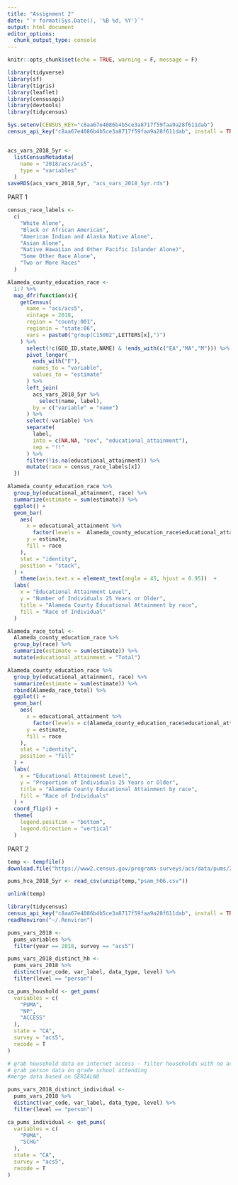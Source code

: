 ```yaml
---
title: "Assignment 2"
date: "`r format(Sys.Date(), '%B %d, %Y')`"
output: html_document
editor_options: 
  chunk_output_type: console
---
```


```r
knitr::opts_chunk$set(echo = TRUE, warning = F, message = F)
```

```r
library(tidyverse)
library(sf)
library(tigris)
library(leaflet)
library(censusapi)
library(devtools)
library(tidycensus)

Sys.setenv(CENSUS_KEY="c8aa67e4086b4b5ce3a8717f59faa9a28f611dab")
census_api_key("c8aa67e4086b4b5ce3a8717f59faa9a28f611dab", install = TRUE, overwrite = TRUE)


acs_vars_2018_5yr <-
  listCensusMetadata(
    name = "2018/acs/acs5",
    type = "variables"
  )
saveRDS(acs_vars_2018_5yr, "acs_vars_2018_5yr.rds")
```


PART 1
```r
census_race_labels <- 
  c(
    "White Alone",
    "Black or African American",
    "American Indian and Alaska Native Alone",
    "Asian Alone",
    "Native Hawaiian and Other Pacific Islander Alone)",
    "Some Other Race Alone",
    "Two or More Races"
  )
```

```r
Alameda_county_education_race <-
  1:7 %>% 
  map_dfr(function(x){
    getCensus(
      name = "acs/acs5",
      vintage = 2018,
      region = "county:001",
      regionin = "state:06",
      vars = paste0("group(C15002",LETTERS[x],")")
    ) %>%
      select(!c(GEO_ID,state,NAME) & !ends_with(c("EA","MA","M"))) %>%
      pivot_longer(
        ends_with("E"),
        names_to = "variable",
        values_to = "estimate"
      ) %>%
      left_join(
        acs_vars_2018_5yr %>% 
          select(name, label), 
        by = c("variable" = "name")
      ) %>% 
      select(-variable) %>% 
      separate(
        label,
        into = c(NA,NA, "sex", "educational_attainment"),
        sep = "!!"
      ) %>% 
      filter(!is.na(educational_attainment)) %>% 
      mutate(race = census_race_labels[x])
  })
```


```r
Alameda_county_education_race %>% 
  group_by(educational_attainment, race) %>% 
  summarize(estimate = sum(estimate)) %>% 
  ggplot() +
  geom_bar(
    aes(
      x = educational_attainment %>% 
        factor(levels =  Alameda_county_education_race$educational_attainment[1:4]),
      y = estimate,
      fill = race
    ),
    stat = "identity",
    position = "stack",
  ) +
    theme(axis.text.x = element_text(angle = 45, hjust = 0.95))  + 
  labs(
    x = "Educational Attainment Level",
    y = "Number of Individuals 25 Years or Older",
    title = "Alameda County Educational Attainment by race",
    fill = "Race of Individual"
  ) 
```


```r
Alameda_race_total <-
  Alameda_county_education_race %>%
  group_by(race) %>%
  summarize(estimate = sum(estimate)) %>%
  mutate(educational_attainment = "Total")

Alameda_county_education_race %>%
  group_by(educational_attainment, race) %>% 
  summarize(estimate = sum(estimate)) %>% 
  rbind(Alameda_race_total) %>% 
  ggplot() +
  geom_bar(
    aes(
      x = educational_attainment %>% 
        factor(levels = c(Alameda_county_education_race$educational_attainment[1:4], "Total")),
      y = estimate,
      fill = race
    ),
    stat = "identity",
    position = "fill"
  ) +
  labs(
    x = "Educational Attainment Level",
    y = "Proportion of Individuals 25 Years or Older",
    title = "Alameda County Educational Attainment by race",
    fill = "Race of Individuals"
  ) +
  coord_flip() +
  theme(
    legend.position = "bottom",
    legend.direction = "vertical"
  )

```

PART 2
```r
temp <- tempfile()
download.file("https://www2.census.gov/programs-surveys/acs/data/pums/2018/5-Year/csv_hca.zip",destfile = temp, mode = "wb")

pums_hca_2018_5yr <- read_csv(unzip(temp,"psam_h06.csv"))

unlink(temp)
```

```r
library(tidycensus)
census_api_key("c8aa67e4086b4b5ce3a8717f59faa9a28f611dab", install = TRUE, overwrite = TRUE)
readRenviron("~/.Renviron")

pums_vars_2018 <- 
  pums_variables %>%
  filter(year == 2018, survey == "acs5")

pums_vars_2018_distinct_hh <- 
  pums_vars_2018 %>%
  distinct(var_code, var_label, data_type, level) %>% 
  filter(level == "person")
```

```r
ca_pums_houshold <- get_pums(
  variables = c(
    "PUMA",
    "NP",
    "ACCESS"
  ),
  state = "CA",
  survey = "acs5",
  recode = T
)
```

```r
# grab household data on internet access - filter households with no access
# grab person data on grade school attending
#merge data based on SERIALNO
```

```r
pums_vars_2018_distinct_individual <- 
  pums_vars_2018 %>%
  distinct(var_code, var_label, data_type, level) %>% 
  filter(level == "person")
```

```r
ca_pums_individual <- get_pums(
  variables = c(
    "PUMA",
    "SCHG"
  ),
  state = "CA",
  survey = "acs5",
  recode = T
)
```

